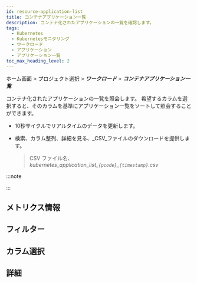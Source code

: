 ```yaml
---
id: resource-application-list
title: コンテナアプリケーション一覧
description: コンテナ化されたアプリケーションの一覧を確認します。
tags:
  - Kubernetes
  - Kubernetesモニタリング
  - ワークロード
  - アプリケーション
  - アプリケーション一覧
toc_max_heading_level: 2
---
```


ホーム画面 > プロジェクト選択 > **_ワークロード_** > **_コンテナアプリケーション一覧_**

コンテナ化されたアプリケーションの一覧を照会します。 希望するカラムを選択すると、そのカラムを基準にアプリケーション一覧をソートして照会することができます。 

<ImgLang img='k8s-app-list.png' desc='アプリケーションリスト' />

- 10秒サイクルでリアルタイムのデータを更新します。

- 検索、カラム整列、詳細を見る、_CSV_ファイルのダウンロードを提供します。

  > CSV ファイル名、_kubernetes_application_list\_`{pcode}`\_`{timestamp}`.csv_

:::note 


<K8scomlist />

:::

## メトリクス情報


<K8slistmetric />
 
## フィルター


<K8slistfilter />
  
## カラム選択


<K8slistcl />
 
## 詳細


<K8slistdetail />

